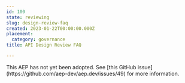 ```yaml
---
id: 100
state: reviewing
slug: design-review-faq
created: 2023-01-22T00:00:00.000Z
placement:
  category: governance
title: API Design Review FAQ

--- 
```



<Aside type="note" title="Note">
  This AEP has not yet been adopted. See
  [this GitHub issue](https://github.com/aep-dev/aep.dev/issues/49) for more
  information.
  
</Aside>